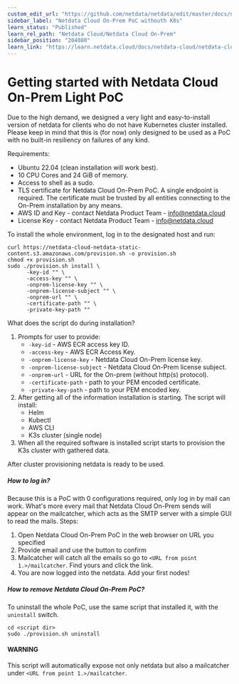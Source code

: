 ```yaml
---
custom_edit_url: "https://github.com/netdata/netdata/edit/master/docs/netdata-cloud-onprem/getting-started-light-poc.md"
sidebar_label: "Netdata Cloud On-Prem PoC withouth K8s"
learn_status: "Published"
learn_rel_path: "Netdata Cloud/Netdata Cloud On-Prem"
sidebar_position: "204080"
learn_link: "https://learn.netdata.cloud/docs/netdata-cloud/netdata-cloud-on-prem/netdata-cloud-on-prem-poc-withouth-k8s"
---
```


# Getting started with Netdata Cloud On-Prem Light PoC
Due to the high demand, we designed a very light and easy-to-install version of netdata for clients who do not have Kubernetes cluster installed. Please keep in mind that this is (for now) only designed to be used as a PoC with no built-in resiliency on failures of any kind.

Requirements:
 - Ubuntu 22.04 (clean installation will work best).
 - 10 CPU Cores and 24 GiB of memory.
 - Access to shell as a sudo.
 - TLS certificate for Netdata Cloud On-Prem PoC. A single endpoint is required. The certificate must be trusted by all entities connecting to the On-Prem installation by any means.
 - AWS ID and Key - contact Netdata Product Team - info@netdata.cloud
 - License Key - contact Netdata Product Team - info@netdata.cloud

To install the whole environment, log in to the designated host and run:
```shell
curl https://netdata-cloud-netdata-static-content.s3.amazonaws.com/provision.sh -o provision.sh
chmod +x provision.sh
sudo ./provision.sh install \
      -key-id "" \
      -access-key "" \
      -onprem-license-key "" \
      -onprem-license-subject "" \
      -onprem-url "" \
      -certificate-path "" \
      -private-key-path ""
```

What does the script do during installation?
1. Prompts for user to provide:
   - `-key-id` - AWS ECR access key ID.
   - `-access-key` - AWS ECR Access Key.
   - `-onprem-license-key` - Netdata Cloud On-Prem license key.
   - `-onprem-license-subject` - Netdata Cloud On-Prem license subject.
   - `-onprem-url` - URL for the On-prem (without http(s) protocol).
   - `-certificate-path` - path to your PEM encoded certificate.
   - `-private-key-path` - path to your PEM encoded key.
2. After getting all of the information installation is starting. The script will install:
   - Helm
   - Kubectl
   - AWS CLI
   - K3s cluster (single node)
3. When all the required software is installed script starts to provision the K3s cluster with gathered data.

After cluster provisioning netdata is ready to be used.

##### How to log in?
Because this is a PoC with 0 configurations required, only log in by mail can work. What's more every mail that Netdata Cloud On-Prem sends will appear on the mailcatcher, which acts as the SMTP server with a simple GUI to read the mails. Steps:
1. Open Netdata Cloud On-Prem PoC in the web browser on URL you specified
2. Provide email and use the button to confirm
3. Mailcatcher will catch all the emails so go to `<URL from point 1.>/mailcatcher`. Find yours and click the link.
4. You are now logged into the netdata. Add your first nodes!

##### How to remove Netdata Cloud On-Prem PoC?
To uninstall the whole PoC, use the same script that installed it, with the `uninstall` switch.

```shell
cd <script dir>
sudo ./provision.sh uninstall
```

#### WARNING
This script will automatically expose not only netdata but also a mailcatcher under `<URL from point 1.>/mailcatcher`.
